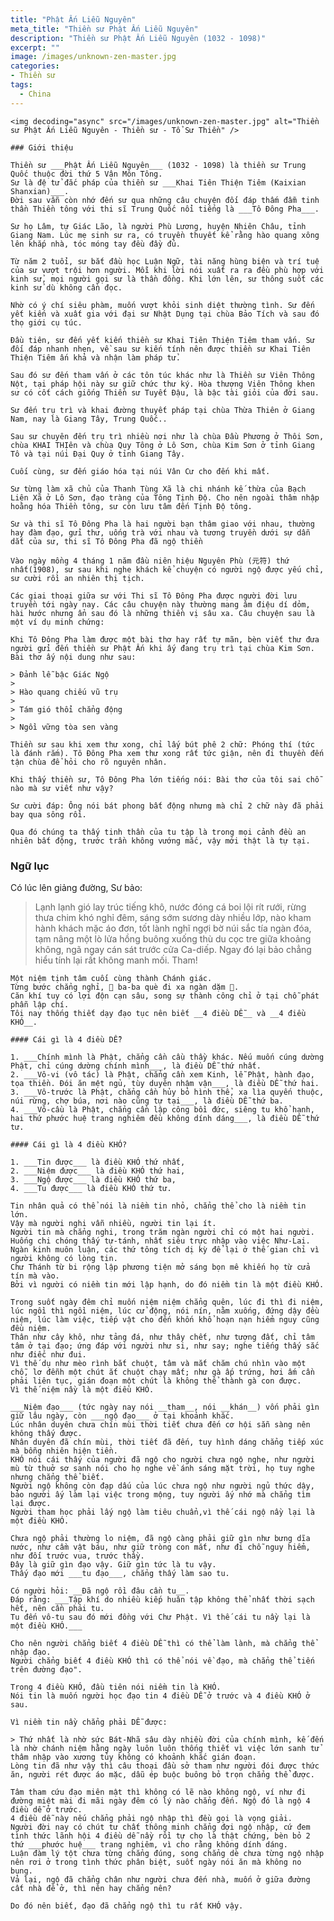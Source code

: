 ```yaml
---
title: "Phật Ấn Liễu Nguyên"
meta_title: "Thiền sư Phật Ấn Liễu Nguyên"
description: "Thiền sư Phật Ấn Liễu Nguyên (1032 - 1098)"
excerpt: ""
image: /images/unknown-zen-master.jpg
categories:
- Thiền sư
tags:
  - China
---
```


<div className="grid xl:grid-cols-8 lg:grid-cols-8 md:grid-cols-2 sm:grid-cols-2 xs:grid-cols-1 gap-8 bg-body dark:bg-darkmode-body">

  <div className="lg:col-span-3 md:col-span-1">

    <img decoding="async" src="/images/unknown-zen-master.jpg" alt="Thiền sư Phật Ấn Liễu Nguyên - Thiền sư - Tổ Sư Thiền" />

    ### Giới thiệu

    Thiền sư ___Phật Ấn Liễu Nguyên___ (1032 - 1098) là thiền sư Trung Quốc thuộc đời thứ 5 Vân Môn Tông.
    Sư là đệ tử đắc pháp của thiền sư ___Khai Tiên Thiện Tiêm (Kaixian Shanxian)___.
    Đời sau vẫn còn nhớ đến sư qua những câu chuyện đối đáp thấm đẫm tinh thần Thiền tông với thi sĩ Trung Quốc nổi tiếng là ___Tô Đông Pha___.

    Sư họ Lâm, tự Giác Lão, là người Phù Lương, huyện Nhiên Châu, tỉnh Giang Nam. Lúc mẹ sinh sư ra, có truyền thuyết kể rằng hào quang xông lên khắp nhà, tóc móng tay đều đầy đủ.

    Từ năm 2 tuổi, sư bắt đầu học Luận Ngữ, tài năng hùng biện và trí tuệ của sư vượt trội hơn người. Mỗi khi lời nói xuất ra ra đều phù hợp với kinh sử, mọi người gọi sư là thần đồng. Khi lớn lên, sư thông suốt các kinh sử dù không cần đọc.

    Nhờ có ý chí siêu phàm, muốn vượt khỏi sinh diệt thường tình. Sư đến yết kiến và xuất gia với đại sư Nhật Dụng tại chùa Bảo Tích và sau đó thọ giới cụ túc.

    Đầu tiên, sư đến yết kiến thiền sư Khai Tiên Thiện Tiêm tham vấn. Sư đối đáp nhanh nhẹn, về sau sư kiến tính nên được thiền sư Khai Tiên Thiện Tiêm ấn khả và nhận làm pháp tử.

    Sau đó sư đến tham vấn ở các tôn túc khác như là Thiền sư Viên Thông Nột, tại pháp hội này sư giữ chức thư ký. Hòa thượng Viên Thông khen sư có cốt cách giống Thiền sư Tuyết Đậu, là bậc tài giỏi của đời sau.

    Sư đến trụ trì và khai đường thuyết pháp tại chùa Thừa Thiên ở Giang Nam, nay là Giang Tây, Trung Quốc..

    Sau sư chuyên đến trụ trì nhiều nơi như là chùa Đầu Phương ở Thôi Sơn, chùa KHAI THỊên và chùa Quy Tông ở Lô Sơn, chùa Kim Sơn ở tỉnh Giang Tô và tại núi Đại Quy ở tỉnh Giang Tây.

    Cuối cùng, sư đến giáo hóa tại núi Vân Cư cho đến khi mất.

    Sư từng làm xã chủ của Thanh Tùng Xã là chi nhánh kế thừa của Bạch Liên Xã ở Lô Sơn, đạo tràng của Tông Tịnh Độ. Cho nên ngoài thâm nhập hoằng hóa Thiền tông, sư còn lưu tâm đến Tịnh Độ tông.

    Sư và thi sĩ Tô Đông Pha là hai người bạn thâm giao với nhau, thường hay đàm đạo, gửi thư, uống trà với nhau và tương truyền dưới sự dẫn dắt của sư, thi sĩ Tô Đông Pha đã ngộ thiền

    Vào ngày mồng 4 tháng 1 năm đầu niên hiệu Nguyên Phù (元符) thứ nhất(1908), sư sau khi nghe khách kể chuyện có người ngộ được yếu chỉ, sư cười rồi an nhiên thị tịch.

    Các giai thoại giữa sư với Thi sĩ Tô Đông Pha được người đời lưu truyền tới ngày nay. Các câu chuyện này thường mang âm điệu dí dỏm, hài hước nhưng ẩn sau đó là những thiền vị sâu xa. Câu chuyện sau là một ví dụ minh chứng:

    Khi Tô Đông Pha làm được một bài thơ hay rất tự mãn, bèn viết thư đưa người gửi đến thiền sư Phật Ấn khi ấy đang trụ trì tại chùa Kim Sơn. Bài thơ ấy nội dung như sau:

    > Đảnh lễ bậc Giác Ngộ
    >
    > Hào quang chiếu vũ trụ
    >
    > Tám gió thổi chẳng động
    >
    > Ngồi vững tòa sen vàng

    Thiền sư sau khi xem thư xong, chỉ lấy bút phê 2 chữ: Phóng thí (tức là đánh rắm). Tô Đông Pha xem thư xong rất tức giận, nên đi thuyền đến tận chùa để hỏi cho rõ nguyên nhân.

    Khi thấy thiền sư, Tô Đông Pha lớn tiếng nói: Bài thơ của tôi sai chỗ  nào mà sư viết như vậy?

    Sư cười đáp: Ông nói bát phong bất động nhưng mà chỉ 2 chữ này đã phải bay qua sông rồi.

    Qua đó chúng ta thấy tinh thần của tu tập là trong mọi cảnh đều an nhiên bất động, trước trần không vướng mắc, vậy mới thật là tự tại.

</div>

<div className="lg:col-span-5 md:col-span-1">

### Ngữ lục

Có lúc lên giảng đường, Sư bảo:

> Lạnh lạnh gió lay trúc tiếng khô, nước đóng cá boi lội rít rưới, rừng thưa chim khó nghỉ đêm, sáng sớm sương dày nhiều lớp, nào kham hành khách mặc áo đơn, tốt lành nghĩ ngợi bờ núi sắc tía ngàn đóa, tạm nâng một lò lửa hồng buông xuống thù du cọc tre giữa khoảng không, ngã ngay cán sát trước cửa Ca-diếp. Ngay đó lại bảo chẳng hiểu tính lại rất không manh mối. Tham!

    Một niệm tịnh tâm cuối cùng thành Chánh giác.
    Từng bước chẳng nghỉ, 🐢 ba-ba què đi xa ngàn dặm 🐢.
    Căn khí tuy có lợi độn cạn sâu, song sự thành công chỉ ở tại chỗ phát phẫn lập chí.
    Tôi nay thống thiết dạy đạo tục nên biết __4 điều DỄ__ và __4 điều KHÓ__.

    #### Cái gì là 4 điều DỄ?

    1. ___Chính mình là Phật, chẳng cần cầu thầy khác. Nếu muốn cúng dường Phật, chỉ cúng dường chính mình___, là điều DỄ thứ nhất.
    2. ___Vô-vi (vô tác) là Phật, chẳng cần xem Kinh, lễ Phật, hành đạo, tọa thiền. Đói ăn mệt ngủ, tùy duyên nhậm vận___, là điều DỄ thứ hai.
    3. ___Vô-trước là Phật, chẳng cần hủy bỏ hình thể, xa lìa quyến thuộc, núi rừng, chợ búa, nơi nào cũng tự tại___, là điều DỄ thứ ba.
    4. ___Vô-cầu là Phật, chẳng cần lập công bồi đức, siêng tu khổ hạnh, hai thứ phước huệ trang nghiêm đều không dính dáng___, là điều DỄ thứ tư.

    #### Cái gì là 4 điều KHÓ?

    1. ___Tin được___ là điều KHÓ thứ nhất,
    2. ___Niệm được___ là điều KHÓ thứ hai,
    3. ___Ngộ được___ là điều KHÓ thứ ba,
    4. ___Tu được___ là điều KHÓ thứ tư.

    Tin nhân quả có thể nói là niềm tin nhỏ, chẳng thể cho là niềm tin lớn.
    Vậy mà người nghi vẫn nhiều, người tin lại ít.
    Người tin mà chẳng nghi, trong trăm ngàn người chỉ có một hai người.
    Huống chi chóng thấy tự-tánh, nhất siêu trực nhập vào việc Như-Lai.
    Ngàn kinh muôn luận, các thứ tông tích dị kỳ để lại ở thế gian chỉ vì người không có lòng tin.
    Chư Thánh từ bi rộng lập phương tiện mở sáng bọn mê khiến họ từ cửa tín mà vào.
    Bởi vì người có niềm tin mới lập hạnh, do đó niềm tin là một điều KHÓ.

    Trong suốt ngày đêm chỉ muốn niệm niệm chẳng quên, lúc đi thì đi niệm, lúc ngồi thì ngồi niệm, lúc cử động, nói nín, nằm xuống, đứng dậy đều niệm, lúc làm việc, tiếp vật cho đến khốn khổ hoạn nạn hiểm nguy cũng đều niệm.
    Thân như cây khô, như tảng đá, như thây chết, như tượng đất, chỉ tâm tâm ở tại đạo; ứng đáp với người như si, như say; nghe tiếng thấy sắc như điếc như đui.
    Vì thế dụ như mèo rình bắt chuột, tâm và mắt chăm chú nhìn vào một chỗ, lơ đễnh một chút ắt chuột chạy mất; như gà ấp trứng, hơi ấm cần phải liên tục, gián đoạn một chút là không thể thành gà con được.
    Vì thế niệm nầy là một điều KHÓ.

    ___Niệm đạo___ (tức ngày nay nói __tham__, nói __khán__) vốn phải gìn giữ lâu ngày, còn ___ngộ đạo___ ở tại khoảnh khắc.
    Lúc nhân duyên chưa chín mùi thời tiết chưa đến cơ hội sẵn sàng nên không thấy được.
    Nhân duyên đã chín mùi, thời tiết đã đến, tuy hình dáng chẳng tiếp xúc mà bỗng nhiên hiện tiền.
    KHÓ nói cái thấy của người đã ngộ cho người chưa ngộ nghe, như người mù từ thuở sơ sanh nói cho họ nghe về ánh sáng mặt trời, họ tuy nghe nhưng chẳng thể biết.
    Người ngộ không còn đạp dấu của lúc chưa ngộ như người ngủ thức dậy, bảo người ấy làm lại việc trong mộng, tuy người ấy nhớ mà chẳng tìm lại được.
    Người tham học phải lấy ngộ làm tiêu chuẩn,vì thế cái ngộ nầy lại là một điều KHÓ.

    Chưa ngộ phải thường lo niệm, đã ngộ càng phải giữ gìn như bưng dĩa nước, như cầm vật báu, như giữ tròng con mắt, như đi chỗ nguy hiểm, như đối trước vua, trước thầy.
    Đây là giữ gìn đạo vậy. Giữ gìn tức là tu vậy.
    Thấy đạo mới ___tu đạo___, chẳng thấy làm sao tu.

    Có người hỏi: __Đã ngộ rồi đâu cần tu__.
    Đáp rằng: ___Tập khí do nhiều kiếp huân tập không thể nhất thời sạch hết, nên cần phải tu.
    Tu đến vô-tu sau đó mới đồng với Chư Phật. Vì thế cái tu nầy lại là một điều KHÓ.___

    Cho nên người chẳng biết 4 điều DỄ thì có thể làm lành, mà chẳng thể nhập đạo.
    Người chẳng biết 4 điều KHÓ thì có thể nói về đạo, mà chẳng thể tiến trên đường đạo".

    Trong 4 điều KHÓ, đầu tiên nói niềm tin là KHÓ.
    Nói tin là muốn người học đạo tin 4 điều DỄ ở trước và 4 điều KHÓ ở sau.

    Vì niềm tin nầy chẳng phải DỄ được:

    > Thứ nhất là nhờ sức Bát-Nhã sâu dày nhiều đời của chính mình, kế đến là nhờ chánh niệm hằng ngày luôn luôn thống thiết vì việc lớn sanh tử thâm nhập vào xương tủy không có khoảnh khắc gián đoạn.
    Lòng tin đã như vậy thì câu thoại đầu sở tham như người đói được thức ăn, người rét được áo mặc, dẫu ép buộc buông bỏ trọn chẳng thể được.

    Tâm tham cứu đạo miên mật thì không có lẽ nào không ngộ, ví như đi đường miệt mài đi mãi ngày đêm có lý nào chẳng đến. Ngộ đó là ngộ 4 điều dễ ở trước.
    4 điều dễ này nếu chẳng phải ngộ nhập thì đều gọi là vọng giải.
    Người đời nay có chút tư chất thông minh chẳng đợi ngộ nhập, cứ đem tình thức lãnh hội 4 điều dễ nầy rồi tự cho là thật chứng, bèn bỏ 2 thứ ___phước huệ___ trang nghiêm, vì cho rằng không dính dáng.
    Luận đàm lý tột chưa từng chẳng đúng, song chẳng dè chưa từng ngộ nhập nên rơi ở trong tình thức phân biệt, suốt ngày nói ăn mà không no bụng.
    Vả lại, ngộ đã chẳng chân như người chưa đến nhà, muốn ở giữa đường cất nhà để ở, thì nên hay chẳng nên?

    Do đó nên biết, đạo đã chẳng ngộ thì tu rất KHÓ vậy.

</div>

</div>
